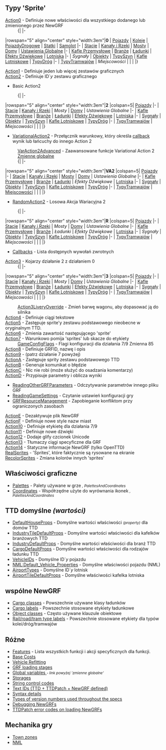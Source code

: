{{pl/Development/NewGRF/inne strony|en=newgrf-specs.tt-wiki.net/wiki/Main_Page
|pl=pl/Development/NewGRF/NFO Specs/Main Page
}}
<!--<div style="float: right; border: 1px solid #c7c8fe; background-color: #EEE; padding:0px;">
<div style="display:inline-block; height: 3em; width: 26px; text-align:center;">
<!-- === Link do strony oryginalnej =========== --><!--
[[File:en/Flag.png|link=http://newgrf-specs.tt-wiki.net/wiki/Main_Page | alt=en | 22x16px | frameless]]<br/>
[http://newgrf-specs.tt-wiki.net/wiki/Main_Page EN]
</div>
<!-- === Link do strony Polskiej =========== --><!--
<div style="display:inline-block; height: 3em; width: 26px; text-align:center;">[[File:pl/Flag.png|link={{PAGENAME}}<!--/Pl--><!-- | alt=pl | 22x16px | frameless]]<br/>
[[{{PAGENAME}}<!--/Pl--><!--|PL]] </div>
<!-- === Link do strony głównej =========== --><!--
<div style="display:inline-block; height: 3em; width: 26px; text-align:center;">
[[File:en/Openttd.ico.png|link=Strona główna/Pl| 22x21px | frameless]]<br/>[[Strona główna/Pl|gł]] </div> </div>
[[Category:Artykuły w języku polskim/Pl]]-->

<!--
{{Other_languages
|en=<!--<span class="plainlinks">[http://newgrf-specs.tt-wiki.net/wiki/Main_Page en]</span><br>--><!--http://newgrf-specs.tt-wiki.net/wiki/Main_Page<br>
<!--|<br>--><!--
|language_page=pl
<!--|no=0--><!--
|pl = ExtraZi/specs.tt
}}-->

== Typy 'Sprite' ==
;[[pl/Development/NewGRF/NFO Specs/Action0/Main Page | Action0]] - Definiuje nowe właściwości dla wszystkiego dodanego lub zmienionego przez NewGRF
:{| |-
|rowspan="5" align="center" style="width:3em"|'''0'''
| [[pl/Development/NewGRF/NFO Specs/Action0/Vehicles| Pojazdy]]
| [[pl/Development/NewGRF/NFO Specs/Action0/Vehicles/Trains| Koleje]]
| [[pl/Development/NewGRF/NFO Specs/Action0/Vehicles/RoadVehicles| PojazdyDrogowe]]
| [[pl/Development/NewGRF/NFO Specs/Action0/Vehicles/Ships| Statki]]
| [[pl/Development/NewGRF/NFO Specs/Action0/Vehicles/Planes| Samolot]]
|-
| [[pl/Development/NewGRF/NFO Specs/Action0/Stations| Stacje]]
| [[pl/Development/NewGRF/NFO Specs/Action0/Canals| Kanały i Rzeki]]
| [[pl/Development/NewGRF/NFO Specs/Action0/Bridges| Mosty]]
| [[pl/Development/NewGRF/NFO Specs/Action0/Houses| Domy]]
| [[pl/Development/NewGRF/NFO Specs/Action0/Global Settings| Ustawienia Globalne]]
|-
| [[pl/Development/NewGRF/NFO Specs/Action0/Industry Tiles| Kafle Przemysłowe]]
| [[pl/Development/NewGRF/NFO Specs/Action0/Industries| Branże]]
| [[pl/Development/NewGRF/NFO Specs/Action0/Cargos| Ładunki]]
| [[pl/Development/NewGRF/NFO Specs/Action0/Sound Effects| Efekty Dźwiękowe]]
| [[pl/Development/NewGRF/NFO Specs/Action0/Airports| Lotniska]]
|-
| ''Sygnały''
| [[pl/Development/NewGRF/NFO Specs/Action0/Objects| Obiekty]]
| [[pl/Development/NewGRF/NFO Specs/Action0/Railtypes| TypySzyn]]
| [[pl/Development/NewGRF/NFO Specs/Action0/Airport Tiles| Kafle Lotniskowe]]
| [[pl/Development/NewGRF/NFO Specs/Action0/Roadtypes| TypyDróg]]
|-
| [[pl/Development/NewGRF/NFO Specs/Action0/Tramtypes| TypyTramwajów]]
| ''Miejscowości''
|
|
|
|}
;[[pl/Development/NewGRF/NFO Specs/Action1| Action1]] - Definiuje jeden lub więcej zestawów graficznych
;[[pl/Development/NewGRF/NFO Specs/Action2/Main Page| Action2]] - Definiuje ID`''y'' zestawu graficznego
* Basic Action2
:{| |-
|rowspan="5" align="center" style="width:3em"|'''2'''
|colspan=5| [[pl/Development/NewGRF/NFO Specs/Action2/Vehicles| Pojazdy]]
|-
| [[pl/Development/NewGRF/NFO Specs/Action2/Stations| Stacje]]
| [[pl/Development/NewGRF/NFO Specs/Action2/Single Set| Kanały i Rzeki]]
| ''Mosty''
| [[pl/Development/NewGRF/NFO Specs/Action2/Sprite Layout| Domy]]
| ''Ustawienia Globalne''
|-
| [[pl/Development/NewGRF/NFO Specs/Action2/Sprite Layout| Kafle Przemysłowe]]
| [[pl/Development/NewGRF/NFO Specs/Action2/Industries| Branże]]
| [[pl/Development/NewGRF/NFO Specs/Action2/Single Set| Ładunki]]
| [[pl/Development/NewGRF/NFO Specs/Action2/Only Callback Failure| Efekty Dźwiękowe]]
| [[pl/Development/NewGRF/NFO Specs/Action2/Single Set| Lotniska]]
|-
| [[pl/Development/NewGRF/NFO Specs/Action2/Only Callback Failure| Sygnały]]
| [[pl/Development/NewGRF/NFO Specs/Action2/Sprite Layout| Obiekty]]
| [[pl/Development/NewGRF/NFO Specs/Action2/Single Set| TypySzyn]]
| [[pl/Development/NewGRF/NFO Specs/Action2/Sprite Layout| Kafle Lotniskowe]]
| [[pl/Development/NewGRF/NFO Specs/Action2/Single Set| TypyDróg]]
|-
| [[pl/Development/NewGRF/NFO Specs/Action2/Single Set| TypyTramwajów]]
| ''Miejscowości''
|
|
|
|}
* [[pl/Development/NewGRF/NFO Specs/VariationalAction2/Main Page| VariationalAction2]] - Przełącznik warunkowy, który określa [[pl/Development/NewGRF/NFO Specs/Callback/Main Page| callback]] wynik lub łańcuchy do innego Action 2
: [[pl/Development/NewGRF/NFO Specs/VarAction2Advanced| VarAction2Advanced]] - Zaawansowane funkcje Variational Action 2
: [[pl/Development/NewGRF/NFO Specs/GlobalVariables| Zmienne globalne]]
:{| |-
|rowspan="5" align="center" style="width:3em"|'''VA2'''
|colspan=5| [[pl/Development/NewGRF/NFO Specs/VariationalAction2/Vehicles| Pojazdy]]
|-
| [[pl/Development/NewGRF/NFO Specs/VariationalAction2/Stations| Stacje]]
| [[pl/Development/NewGRF/NFO Specs/VariationalAction2/Canals| Kanały i Rzeki]]
| [[pl/Development/NewGRF/NFO Specs/VariationalAction2/Bridges| Mosty]]
| [[pl/Development/NewGRF/NFO Specs/VariationalAction2/Houses| Domy]]
| ''Ustawienia Globalne''
|-
| [[pl/Development/NewGRF/NFO Specs/VariationalAction2/Industry Tiles| Kafle Przemysłowe]]
| [[pl/Development/NewGRF/NFO Specs/VariationalAction2/Industries| Branże]]
| [[pl/Development/NewGRF/NFO Specs/VariationalAction2/Cargos| Ładunki]]
| ''Efekty Dźwiękowe''
| [[pl/Development/NewGRF/NFO Specs/VariationalAction2/Airports| Lotniska]]
|-
| [[pl/Development/NewGRF/NFO Specs/VariationalAction2/Signals| Sygnały]]
| [[pl/Development/NewGRF/NFO Specs/VariationalAction2/Objects| Obiekty]]
| [[pl/Development/NewGRF/NFO Specs/VariationalAction2/Railtypes| TypySzyn]]
| [[pl/Development/NewGRF/NFO Specs/VariationalAction2/Airport Tiles| Kafle Lotniskowe]]
| [[pl/Development/NewGRF/NFO Specs/VariationalAction2/Roadtypes| TypyDróg]]
|-
| [[pl/Development/NewGRF/NFO Specs/VariationalAction2/Tramtypes| TypyTramwajów]]
| [[pl/Development/NewGRF/NFO Specs/VariationalAction2/Towns| Miejscowości]]
|
|
|
|}
* [[pl/Development/NewGRF/NFO Specs/RandomAction2| RandomAction2]] - Losowa Akcja Wariacyjna 2
:{| |-
|rowspan="5" align="center" style="width:3em"|'''R'''
|colspan=5| [[pl/Development/NewGRF/NFO Specs/RandomAction2#vehicles-pl| Pojazdy]]
|-
| [[pl/Development/NewGRF/NFO Specs/RandomAction2#stations| Stacje]]
| [[pl/Development/NewGRF/NFO Specs/RandomAction2#canals| Kanały i Rzeki]]
| ''Mosty''
| [[pl/Development/NewGRF/NFO Specs/RandomAction2#town-building-triggers| Domy]]
| ''Ustawienia Globalne''
|-
| [[pl/Development/NewGRF/NFO Specs/RandomAction2#industry-tile-triggers| Kafle Przemysłowe]]
| [[pl/Development/NewGRF/NFO Specs/RandomAction2#industry-tile-triggers| Branże]]
| ''Ładunki''
| ''Efekty Dźwiękowe''
| [[pl/Development/NewGRF/NFO Specs/RandomAction2#stations| Lotniska]]
|-
| ''Sygnały''
| [[pl/Development/NewGRF/NFO Specs/RandomAction2#objects| Obiekty]]
| [[pl/Development/NewGRF/NFO Specs/RandomAction2#railtypes| TypySzyn]]
| [[pl/Development/NewGRF/NFO Specs/RandomAction2#stations| Kafle Lotniskowe]]
| [[pl/Development/NewGRF/NFO Specs/RandomAction2#roadtypes| TypyDróg]]
|-
| [[pl/Development/NewGRF/NFO Specs/RandomAction2#tramtypes| TypyTramwajów]]
| ''Miejscowości''
|
|
|
|}

* [[pl/Development/NewGRF/NFO Specs/Callback/Main Page| Callbacks]] - Lista dostępnych wywołań zwrotnych

;[[pl/Development/NewGRF/NFO Specs/Action3/Main Page| Action3]] - Kojarzy działanie 2 z działaniem 0
:{| |-
|rowspan="5" align="center" style="width:3em"|'''3'''
|colspan=5| [[pl/Development/NewGRF/NFO Specs/Action3/Main Page| Pojazdy]]
|-
| [[pl/Development/NewGRF/NFO Specs/Action3/Main Page| Stacje]]
| [[pl/Development/NewGRF/NFO Specs/Action3/Canals| Kanały i Rzeki]]
| ''Mosty''
| [[pl/Development/NewGRF/NFO Specs/Action3/Main Page| Domy]]
| ''Ustawienia Globalne''
|-
| [[pl/Development/NewGRF/NFO Specs/Action3/Main Page| Kafle Przemysłowe]]
| [[pl/Development/NewGRF/NFO Specs/Action3/Main Page| Branże]]
| [[pl/Development/NewGRF/NFO Specs/Action3/Main Page| Ładunki]]
| [[pl/Development/NewGRF/NFO Specs/Action3/Main Page| Efekty Dźwiękowe]]
| [[pl/Development/NewGRF/NFO Specs/Action3/Main Page| Lotniska]]
|-
| [[pl/Development/NewGRF/NFO Specs/Action3/Main Page| Sygnały]]
| [[pl/Development/NewGRF/NFO Specs/Action3/Main Page| Obiekty]]
| [[pl/Development/NewGRF/NFO Specs/Action3/Railtypes| TypySzyn]]
| [[pl/Development/NewGRF/NFO Specs/Action3/Main Page| Kafle Lotniskowe]]
| [[pl/Development/NewGRF/NFO Specs/Action3/Roadtypes| TypyDróg]]
|-
| [[pl/Development/NewGRF/NFO Specs/Action3/Tramtypes| TypyTramwajów]]
| ''Miejscowości''
|
|
|
|}
: [[pl/Development/NewGRF/NFO Specs/Action3LiveryOverride| Action3LiveryOverride]] - Zmień barwę wagonu, aby dopasować ją do silnika
;[[pl/Development/NewGRF/NFO Specs/Action4| Action4]] - Definiuje ciągi tekstowe
;[[pl/Development/NewGRF/NFO Specs/Action5| Action5]] - Zastępuje sprite'y zestawu podstawowego nieobecne w oryginalnym TTD.
;[[pl/Development/NewGRF/NFO Specs/Action6| Action6]] - Zmienia zawartość następującego 'sprite'
;[[pl/Development/NewGRF/NFO Specs/Action7| Action7]] - Warunkowo pomija 'sprites' lub skacze do etykiety
: [[pl/Development/NewGRF/NFO Specs/TTDPatchFlags| GameConfigFlags]] - Flagi konfiguracji dla działania 7/9 Zmienna 85
;[[pl/Development/NewGRF/NFO Specs/Action8| Action8]] - Definiuje GRFID, nazwę i opis
;[[pl/Development/NewGRF/NFO Specs/Action7| Action9]] - (patrz działanie 7 powyżej)
;[[pl/Development/NewGRF/NFO Specs/ActionA| ActionA]] - Zastępuje sprity zestawu podstawowego TTD
;[[pl/Development/NewGRF/NFO Specs/ActionB| ActionB]] - Generuje komunikat o błędzie
;[[pl/Development/NewGRF/NFO Specs/ActionC| ActionC]] - Nic nie robi (może służyć do osadzania komentarzy)
;[[pl/Development/NewGRF/NFO Specs/ActionD| ActionD]] - Przypisuje parametry i oblicza wyniki
* [[pl/Development/NewGRF/NFO Specs/ReadingOtherGRFParameters| ReadingOtherGRFParameters]] - Odczytywanie parametrów innego pliku GRF
* [[pl/Development/NewGRF/NFO Specs/ReadingPatchVariables| ReadingGameSettings]] - Czytanie ustawień konfiguracji gry
* [[pl/Development/NewGRF/NFO Specs/GRFResourceManagement| GRFResourceManagement]] - Zapobieganie konfliktom przy ograniczonych zasobach
;[[pl/Development/NewGRF/NFO Specs/ActionE| ActionE]] - Dezaktywuje plik NewGRF
;[[pl/Development/NewGRF/NFO Specs/ActionF| ActionF]] - Definiuje nowe style nazw miast
;[[pl/Development/NewGRF/NFO Specs/Action10| Action10]] - Definiuje etykietę dla działania 7/9
;[[pl/Development/NewGRF/NFO Specs/Action11| Action11]] - Definiuje nowe dźwięki
;[[pl/Development/NewGRF/NFO Specs/Action12| Action12]] - Dodaje glify czcionek Unicode
;[[pl/Development/NewGRF/NFO Specs/Action13| Action13]] - Tłumaczy ciągi specyficzne dla GRF
;[[pl/Development/NewGRF/NFO Specs/Action14| Action14]] - Statyczne informacje NewGRF (tylko OpenTTD)
;[[pl/Development/NewGRF/NFO Specs/RealSprites| RealSprites]] - 'Sprites', które faktycznie są rysowane na ekranie
;[[pl/Development/NewGRF/NFO Specs/RecolorSprites| RecolorSprites]] - Zmiana kolorów innych 'sprites'

== Właściwości graficzne ==
* [http://newgrf-specs.tt-wiki.net/wiki/PalettesAndCoordinates#Palettes Palettes] - Palety używane w grze <small>'', PalettesAndCoordinates''</small>
* [http://newgrf-specs.tt-wiki.net/wiki/PalettesAndCoordinates#Coordinates Coordinates] - Współrzędne użyte do wyrównania ikonek <small>'', PalettesAndCoordinates''</small>

== TTD domyślne ''(wartości)''==
* [[pl/Development/NewGRF/NFO Specs/DefaultHouseProps| DefaultHouseProps]] - Domyślne wartości właściwości <small>''(property)''</small> dla domów TTD
* [[pl/Development/NewGRF/NFO Specs/IndustryTileDefaultProps| IndustryTileDefaultProps]] - Domyślne wartości właściwości dla kafelków branżowych TTD
* [[pl/Development/NewGRF/NFO Specs/IndustryDefaultProps| IndustryDefaultProps]] - Domyślne wartości właściwości dla branż TTD
* [[pl/Development/NewGRF/NFO Specs/CargoDefaultProps| CargoDefaultProps]] - Domyślne wartości właściwości dla rodzajów ładunku TTD
* [[pl/Development/NewGRF/NFO Specs/VehicleIDs| VehicleIDs]] - Domyślne ID`''y'' pojazdu
* [http://newgrf-specs.tt-wiki.net/wiki/NML:Default_Vehicle_Properties NML:Default_Vehicle_Properties] - Domyślne właściwości pojazdu (NML)
* [[pl/Development/NewGRF/NFO Specs/AirportTypes| AirportTypes]] - Domyślne ID`''y'' lotnisk
* [[pl/Development/NewGRF/NFO Specs/AirportTileDefaultProps| AirportTileDefaultProps]] - Domyślne właściwości kafelka lotniska

== wspólne NewGRF ==
* [[pl/Development/NewGRF/NFO Specs/Action0/Cargos#cargoclasses-16| Cargo classes]] - Powszechnie używane klasy ładunków
* [[pl/Development/NewGRF/NFO Specs/CargoTypes| Cargo labels]] - Powszechnie stosowane etykiety ładunkowe
* [[pl/Development/NewGRF/NFO Specs/ObjectLabels| Object classes]] - Często używane klauzule obiektowe
* [[pl/Development/NewGRF/NFO Specs/TracktypeLabels| Rail/road/tram type labels]] - Powszechnie stosowane etykiety dla typów kolei/dróg/tramwajów

== Różne ==
* [[pl/Development/NewGRF/NFO Specs/Features| Features]] - Lista wszystkich funkcji i akcji specyficznych dla funkcji.
* [[pl/Development/NewGRF/NFO Specs/BaseCosts| Base Costs]]
* [[pl/Development/NewGRF/NFO Specs/VehicleRefitting| Vehicle Refitting]]
* [[pl/Development/NewGRF/NFO Specs/GrfLoadingStages| GRF loading stages]]
* [[pl/Development/NewGRF/NFO Specs/GlobalVariables| Global variables ]] <small>'' - link powyżej 'zmienne globalne' ''</small>
* [[pl/Development/NewGRF/NFO Specs/Storages| Storages]]
* [[pl/Development/NewGRF/NFO Specs/StringCodes| String control codes]]
* [[pl/Development/NewGRF/NFO Specs/TextIDs| Text IDs (TTD + TTDPatch + NewGRF defined)]]
* [[pl/Development/NewGRF/NFO Specs/GRFActionsDetailed| Syntax details]]
* [[pl/Development/NewGRF/NFO Specs/Version numbers| Types of version numbers used throughout the specs]]
* [http://newgrf-specs.tt-wiki.net/wiki/DebuggingGRFCode Debugging NewGRFs]
* [http://newgrf-specs.tt-wiki.net/wiki/SpriteErrors TTDPatch error codes on loading NewGRFs]

== Mechanika gry ==
* [[pl/Development/NewGRF/NFO Specs/TownZones| Town zones]]
* [http://newgrf-specs.tt-wiki.net/wiki/NMLMain NML]